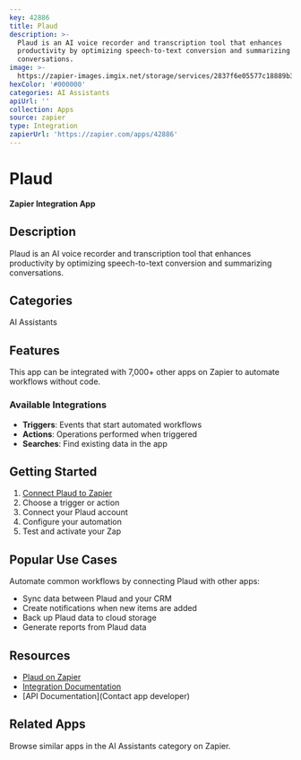 ```yaml
---
key: 42886
title: Plaud
description: >-
  Plaud is an AI voice recorder and transcription tool that enhances
  productivity by optimizing speech-to-text conversion and summarizing
  conversations.
image: >-
  https://zapier-images.imgix.net/storage/services/2837f6e05577c18889b3b74c80bd6999.png?auto=format%2Ccompress&ixlib=python-3.0.0&q=50
hexColor: '#000000'
categories: AI Assistants
apiUrl: ''
collection: Apps
source: zapier
type: Integration
zapierUrl: 'https://zapier.com/apps/42886'
---
```

# Plaud

**Zapier Integration App**

## Description

Plaud is an AI voice recorder and transcription tool that enhances productivity by optimizing speech-to-text conversion and summarizing conversations.

## Categories

AI Assistants

## Features

This app can be integrated with 7,000+ other apps on Zapier to automate workflows without code.

### Available Integrations

- **Triggers**: Events that start automated workflows
- **Actions**: Operations performed when triggered
- **Searches**: Find existing data in the app

## Getting Started

1. [Connect Plaud to Zapier](https://zapier.com/apps/42886)
2. Choose a trigger or action
3. Connect your Plaud account
4. Configure your automation
5. Test and activate your Zap

## Popular Use Cases

Automate common workflows by connecting Plaud with other apps:

- Sync data between Plaud and your CRM
- Create notifications when new items are added
- Back up Plaud data to cloud storage
- Generate reports from Plaud data

## Resources

- [Plaud on Zapier](https://zapier.com/apps/42886)
- [Integration Documentation](https://zapier.com/apps/42886/integrations)
- [API Documentation](Contact app developer)

## Related Apps

Browse similar apps in the AI Assistants category on Zapier.
